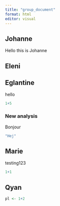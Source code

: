 ```yaml
---
title: "group_document"
format: html
editor: visual
---
```


## Johanne

Hello this is Johanne

## Eleni

## Eglantine

hello

```r
1+5
```

### New analysis

Bonjour

```r
"Hej"
```

## Marie
testing123
```r
1+1

```

## Qyan

```r
pl <- 1+2
```

